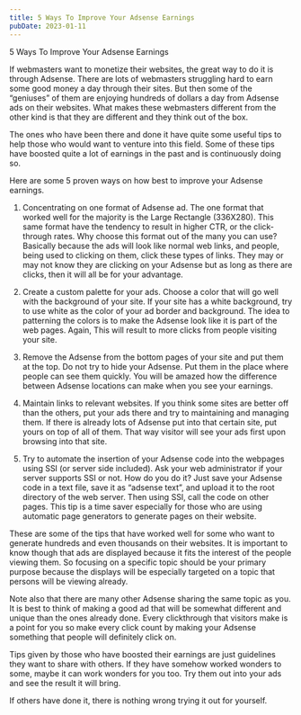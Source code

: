 ```yaml
---
title: 5 Ways To Improve Your Adsense Earnings
pubDate: 2023-01-11
---
```


5 Ways To Improve Your Adsense Earnings 

If webmasters want to monetize their websites, the great way to do it is through Adsense. There are lots of webmasters struggling hard to earn some good money a day through their sites. But then some of the “geniuses” of them are enjoying hundreds of dollars a day from Adsense ads on their websites. What makes these webmasters different from the other kind is that they are different and they think out of the box. 

The ones who have been there and done it have quite some useful tips to help those who would want to venture into this field. Some of these tips have boosted quite a lot of earnings in the past and is continuously doing so. 

Here are some 5 proven ways on how best to improve your Adsense earnings.

1. Concentrating on one format of Adsense ad. The one format that worked well for the majority is the Large Rectangle (336X280). This same format have the tendency to result in higher CTR, or the click-through rates. Why choose this format out of the many you can use? Basically because the ads will look like normal web links, and people, being used to clicking on them, click these types of links. They may or may not know they are clicking on your Adsense but as long as there are clicks, then it will all be for your advantage.

2. Create a custom palette for your ads. Choose a color that will go well with the background of your site. If your site has a white background, try to use white as the color of your ad border and background. The idea to patterning the colors is to make the Adsense look like it is part of the web pages. Again, This will result to more clicks from people visiting your site.

3. Remove the Adsense from the bottom pages of your site and put them at the top. Do not try to hide your Adsense. Put them in the place where people can see them quickly. You will be amazed how the difference between Adsense locations can make when you see your earnings.

4. Maintain links to relevant websites. If you think some sites are better off than the others, put your ads there and try to maintaining and managing them. If there is already lots of Adsense put into that certain site, put yours on top of all of them. That way visitor will see your ads first upon browsing into that site.

5. Try to automate the insertion of your Adsense code into the webpages using SSI (or server side included). Ask your web administrator if your server supports SSI or not. How do you do it? Just save your Adsense code in a text file, save it as “adsense text”, and upload it to the root directory of the web server. Then using SSI, call the code on other pages. This tip is a time saver especially for those who are using automatic page generators to generate pages on their website.

These are some of the tips that have worked well for some who want to generate hundreds and even thousands on their websites.  It is important to know though that ads are displayed because it fits the interest of the people viewing them. So focusing on a specific topic should be your primary purpose because the displays will be especially targeted on a topic that persons will be viewing already. 

Note also that there are many other Adsense sharing the same topic as you. It is best to think of making a good ad that will be somewhat different and unique than the ones already done. Every clickthrough that visitors make is a point for you so make every click count by making your Adsense something that people will definitely click on.

Tips given by those who have boosted their earnings are just guidelines they want to share with others. If they have somehow worked wonders to some, maybe it can work wonders for you too. Try them out into your ads and see the result it will bring.

If others have done it, there is nothing wrong trying it out for yourself.